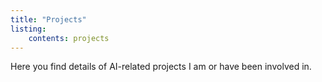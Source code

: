 ```yaml
---
title: "Projects"
listing:
    contents: projects
---
```


Here you find details of AI-related projects I am or have been involved in. 